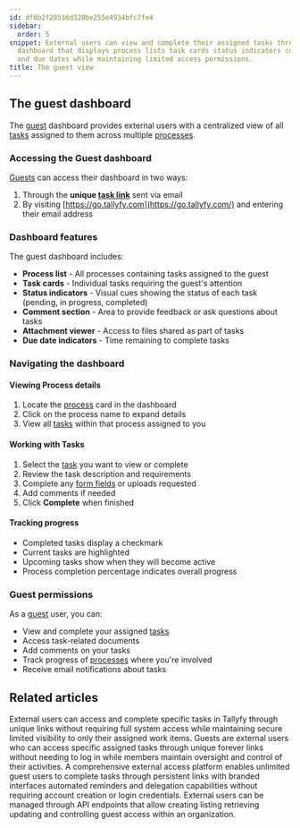 ```yaml
---
id: df0b2f28536d320be255e4934bfc7fe4
sidebar:
  order: 5
snippet: External users can view and complete their assigned tasks through a centralized
  dashboard that displays process lists task cards status indicators comments attachments
  and due dates while maintaining limited access permissions.
title: The guest view
---
```


## The guest dashboard

The [guest](/products/pro/documenting/guests/) dashboard provides external users with a centralized view of all [tasks](/products/pro/tracking-and-tasks/tasks/) assigned to them across multiple [processes](/products/pro/tracking-and-tasks/processes/).

### Accessing the Guest dashboard

[Guests](/products/pro/documenting/guests/) can access their dashboard in two ways:
1. Through the **unique [task link](/products/pro/documenting/guests/how-to-find-a-guest-task-link-in-tallyfy/)** sent via email
2. By visiting [https://go.tallyfy.com](https://go.tallyfy.com/) and entering their email address

### Dashboard features

The guest dashboard includes:

- **Process list** - All processes containing tasks assigned to the guest
- **Task cards** - Individual tasks requiring the guest's attention
- **Status indicators** - Visual cues showing the status of each task (pending, in progress, completed)
- **Comment section** - Area to provide feedback or ask questions about tasks
- **Attachment viewer** - Access to files shared as part of tasks
- **Due date indicators** - Time remaining to complete tasks

### Navigating the dashboard

#### Viewing Process details
1. Locate the [process](/products/pro/tracking-and-tasks/processes/) card in the dashboard
2. Click on the process name to expand details
3. View all [tasks](/products/pro/tracking-and-tasks/tasks/) within that process assigned to you

#### Working with Tasks
1. Select the [task](/products/pro/tracking-and-tasks/tasks/) you want to view or complete
2. Review the task description and requirements
3. Complete any [form fields](/products/pro/tracking-and-tasks/tasks/what-are-form-fields-in-tallyfy/) or uploads requested
4. Add comments if needed
5. Click **Complete** when finished

#### Tracking progress
- Completed tasks display a checkmark
- Current tasks are highlighted
- Upcoming tasks show when they will become active
- Process completion percentage indicates overall progress

### Guest permissions

As a [guest](/products/pro/documenting/guests/) user, you can:
- View and complete your assigned [tasks](/products/pro/tracking-and-tasks/tasks/)
- Access task-related documents
- Add comments on your tasks
- Track progress of [processes](/products/pro/tracking-and-tasks/processes/) where you're involved
- Receive email notifications about tasks


## Related articles
<CardGrid>
<LinkTitleCard header="<b>Guests > What is a guest</b>" href="/products/pro/documenting/guests/what-is-a-guest/" > External users can access and complete specific tasks in Tallyfy through unique links without requiring full system access while maintaining secure limited visibility to only their assigned work items. </LinkTitleCard>
<LinkTitleCard header="<b>Documenting > Guests</b>" href="/products/pro/documenting/guests/" > Guests are external users who can access specific assigned tasks through unique forever links without needing to log in while members maintain oversight and control of their activities. </LinkTitleCard>
<LinkTitleCard header="<b>Features > Customer facing</b>" href="/products/pro/tutorials/features/customer-facing/" > A comprehensive external access platform enables unlimited guest users to complete tasks through persistent links with branded interfaces automated reminders and delegation capabilities without requiring account creation or login credentials. </LinkTitleCard>
<LinkTitleCard header="<b>Code Samples > Managing guests</b>" href="/products/pro/integrations/open-api/code-samples/guests/" > External users can be managed through API endpoints that allow creating listing retrieving updating and controlling guest access within an organization. </LinkTitleCard>
</CardGrid>